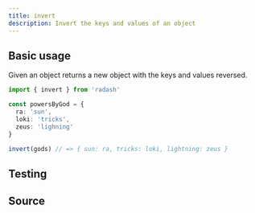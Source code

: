 ```yaml
---
title: invert
description: Invert the keys and values of an object
---
```



## Basic usage

Given an object returns a new object with the keys and values reversed.

```ts
import { invert } from 'radash'

const powersByGod = {
  ra: 'sun',
  loki: 'tricks',
  zeus: 'lighning'
}

invert(gods) // => { sun: ra, tricks: loki, lightning: zeus }
```

## Testing

<TestingLinkAndPreview module="object" func="invert" />

## Source

<SourceLinkAndPreview module="object" func="invert" />
